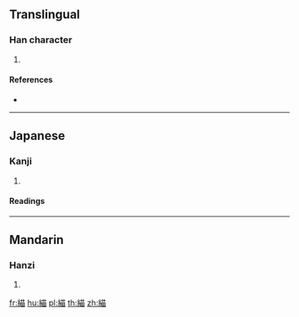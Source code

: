 {{character info/new}}
==Translingual==

===Han character===
{{Han char|rn=120|rad=糸|as=08|sn=14|four=|canj=VFTW|ids=⿰糸苗}}

# {{defn|Han|sort=糸08}}

====References====
* {{Han ref|kx=0930.160|dkj=27653|dj=1368.150|hdz=53423.040|uh=7DE2|ud=32226}}

----

==Japanese==

===Kanji===
{{ja-kanji|grade=|rs=糸08}}

# {{defn|lang=ja|sort=糸08}}

====Readings====
{{ja-readings|goon=[[みょう]] (myō)|kanon=[[びょう]] (byō)}}

----

==Mandarin==

===Hanzi===
{{cmn-hanzi|pin=[[miáo]] ([[miao2]]), [[yuàn]] ([[yuan4]])|wg=miao<sup>2</sup>, yüan<sup>4</sup>}}

# {{defn|lang=cmn|sort=糸08}}

[[fr:緢]]
[[hu:緢]]
[[pl:緢]]
[[th:緢]]
[[zh:緢]]